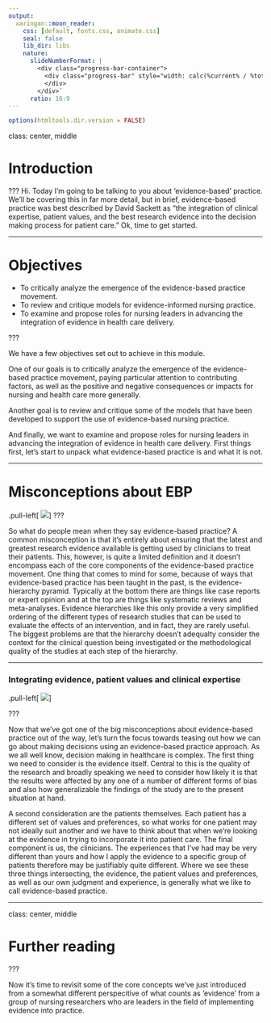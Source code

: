 ```yaml
---
output:
  xaringan::moon_reader:
    css: [default, fonts.css, animate.css]
    seal: false
    lib_dir: libs
    nature:
      slideNumberFormat: |
        <div class="progress-bar-container">
          <div class="progress-bar" style="width: calc(%current% / %total% * 100%);">
          </div>
        </div>`
      ratio: 16:9
---
```


```r
options(htmltools.dir.version = FALSE)
```

class:  center, middle

# Introduction

???
Hi. Today I'm going to be talking to you about 'evidence-based' practice.  We'll be covering this in far more detail, but in brief, evidence-based practice was best described by David Sackett as "the integration of clinical expertise, patient values, and the best research evidence into the decision making process for patient care." Ok, time to get started.

---

# Objectives


- To critically analyze the emergence of the evidence-based practice movement.
- To review and critique models for evidence-informed nursing practice.
- To examine and propose roles for nursing leaders in advancing the <br> integration of evidence in health care delivery.

???

We have a few objectives set out to achieve in this module. 


One of our goals is to critically analyze the emergence of the evidence-based practice movement, paying particular attention to contributing factors, as well as the positive and negative consequences or impacts for nursing and health care more generally.

Another goal is to review and critique some of the models that have been developed to support the use of evidence-based nursing practice.

And finally, we want to examine and propose roles for nursing leaders in advancing the integration of evidence in health care delivery. First things first, let's start to unpack what evidence-based practice is and what it is not. 

---

# Misconceptions about EBP

.pull-left[
<img src="pyramid.png"/>
]
???

So what do people mean when they say evidence-based practice? A common misconception is that it’s entirely about ensuring that the latest and greatest research evidence available is getting used by clinicians to treat their patients. This, however, is quite a limited definition and it doesn’t encompass each of the core components of the evidence-based practice movement. One thing that comes to mind for some, because of ways that evidence-based practice has been taught in the past, is the evidence-hierarchy pyramid. Typically at the bottom there are things like case reports or expert opinion and at the top are things like systematic reviews and meta-analyses. Evidence hierarchies like this only provide a very simplified ordering of the different types of research studies that can be used to evaluate the effects of an intervention, and in fact, they are rarely useful. The biggest problems are that the hierarchy doesn't adequalty consider the context for the clinical question being investigated or the methodological quality of the studies at each step of the hierarchy. 

---

### Integrating evidence, patient values and clinical expertise 

.pull-left[
<img src="EBP.png"/>
]

???

Now that we've got one of the big misconceptions about evidence-based practice out of the way, let's turn the focus towards teasing out how we can go about making decisions using an evidence-based practice approach. As we all well know, decision making in healthcare is complex. The first thing we need to consider is the evidence itself. Central to this is the quality of the research and broadly speaking we need to consider how likely it is that the results were affected by any one of a number of different forms of bias and also how generalizable the findings of the study are to the present situation at hand. 

A second consideration are the patients themselves.  Each patient has a different set of values and preferences, so what works for one patient may not ideally suit another and we have to think about that when we're looking at the evidence in trying to incorporate it into patient care. The final component is us, the clinicians. The experiences that I've had may be very different than yours and how I apply the evidence to a specific group of patients therefore may be justifiably quite different. Where we see these three things intersecting, the evidence, the patient values and preferences, as well as our own judgment and experience, is generally what we like to call evidence-based practice.


---

class: center, middle

# Further reading

???

Now it's time to revisit some of the core concepts we've just introduced from a somewhat different perspecitive of what counts as 'evidence' from a group of nursing researchers who are leaders in the field of implementing evidence into practice. 

